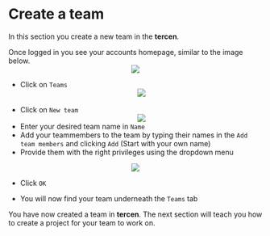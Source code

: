 # Create a team
In this section you create a new team in the __tercen__.

Once logged in you see your accounts homepage, similar to the image below.
<center><img src="images/view_personal_page.png"></center>

* Click on `Teams`
<center><img src="images/click_on_teams.png"></center>
\
* Click on `New team`
<center><img src="images/click_on_new_team.png"></center>


* Enter your desired team name in `Name`
* Add your teammembers to the team by typing their names in the `Add team members` and clicking `Add`
(Start with your own name)
* Provide them with the right privileges using the dropdown menu 

<center><img src="images/name_team.png"></center>
* Click `OK`

* You will now find your team underneath the `Teams` tab

You have now created a team in __tercen__. The next section will teach you how to create a project for your team to work on.
